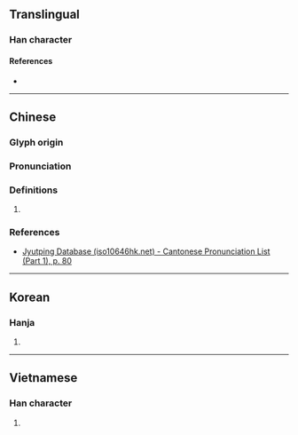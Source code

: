 {{character info}}
==Translingual==

===Han character===
{{Han char|rn=30|rad=口|as=08|sn=11|four=|canj=RBDU|ids=⿰口乳}}

====References====
* {{Han ref|kx=0194.220|dkj=03793|dj=0414.270|hdz=10643.050|uh=5542|ud=21826}}

----

==Chinese==
{{zh-forms}}

===Glyph origin===
{{Han etym}}

===Pronunciation===
{{zh-pron
|m=nǒu
|c=nau5,lau5
|mc=y
|oc=y
|cat=
}}

===Definitions===
{{zh-hanzi}}

# {{rfdef|zh|sort=口08}}

===References===
* [http://www.iso10646hk.net/jp/document/download.jsp Jyutping Database (iso10646hk.net) - Cantonese Pronunciation List (Part 1), p. 80]

----

==Korean==

===Hanja===
{{ko-hanja|hangeul=뇨|rv=nyo|mr=nyo}}

# {{rfdef|ko|sort=口08}}

----

==Vietnamese==

===Han character===
{{vi-hantu|[[nhổ]]|rs=口08}}

# {{rfdef|vi|sort=口08}}